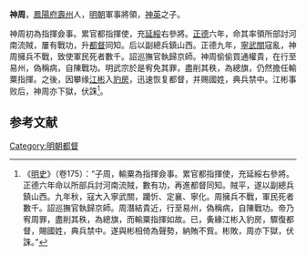 '''神周'''，[[鳳陽府|鳳陽府]][[壽州|壽州]]人，[[明朝|明朝]]軍事將領，[[神英|神英]]之子。

神周初為指揮僉事。累官都指揮使，充[[延綏|延綏]]右參將。[[正德_(明朝)|正德]]六年，命其率領所部討河南流賊，屢有戰功，升[[都督|都督]]同知。后以副總兵鎮山西。正德九年，[[寧武關|寧武關]]寇亂，神周擁兵不戰，致使軍民死者數千。詔巡撫官執歸京師。神周偷偷買通權貴，在行至易州，偽稱病，自陳戰功。明武宗於是宥免其罪，盡削其秩，為總旗，仍然擔任輸粟指揮。之後，因攀缘[[江彬|江彬]]入[[豹房|豹房]]，迅速恢复都督，并赐國姓，典兵禁中。江彬事败后，神周亦下獄，伏誅<ref>《[[明史|明史]]》（卷175）：“子周，輸粟為指揮僉事。累官都指揮使，充延綏右參將。正德六年命以所部兵討河南流賊，數有功，再進都督同知。賊平，遂以副總兵鎮山西。九年秋，寇大入寧武關，躪忻、定襄、寧化。周擁兵不戰，軍民死者數千。詔巡撫官執歸京師。周潛結貴近，行至易州，偽稱病，自陳戰功。帝乃宥周罪，盡削其秩，為總旗，而輸粟指揮如故。已，夤緣江彬入豹房，驟復都督，賜國姓，典兵禁中。遂與彬相倚為聲勢，納賄不貲。彬敗，周亦下獄，伏誅。”</ref>。

==参考文献==
{{wikisource|明史/卷175}}
{{Reflist}}

{{明朝人物小作品}}

[[Category:明朝都督|Category:明朝都督]]